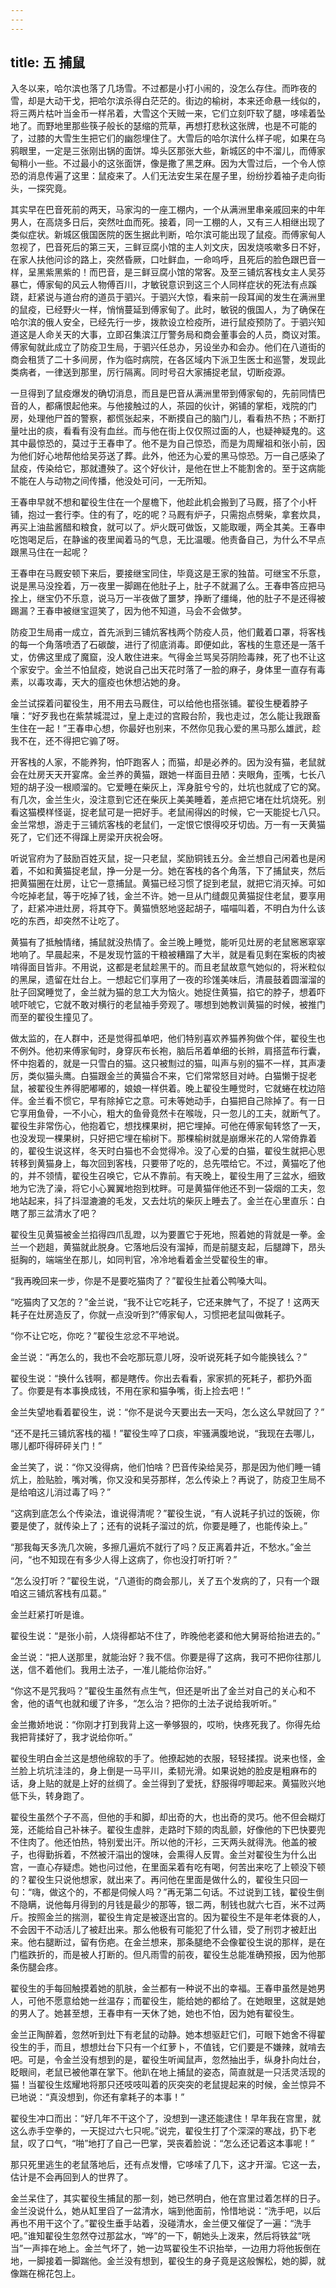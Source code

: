 ```yaml
---
---
---
```

title: 五 捕鼠
---



入冬以来，哈尔滨也落了几场雪。不过都是小打小闹的，没怎么存住。而昨夜的雪，却是大动干戈，把哈尔滨杀得白茫茫的。街边的榆树，本来还命悬一线似的，将三两片枯叶当金币一样吊着，大雪这个天贼一来，它们立刻吓软了腿，哆嗦着坠地了。而野地里那些筷子般长的瑟缩的荒草，再想打悲秋这张牌，也是不可能的了，过膝的大雪生生把它们的幽怨埋住了。大雪后的哈尔滨什么样子呢，如果在乌鸦眼里，一定是三张刚出锅的面饼。埠头区那张大些，新城区的中不溜儿，而傅家甸稍小一些。不过最小的这张面饼，像是撒了黑芝麻。因为大雪过后，一个令人惊恐的消息传遍了这里：鼠疫来了。人们无法安生呆在屋子里，纷纷抄着袖子走向街头，一探究竟。

其实早在巴音死前的两天，马家沟的一座工棚内，一个从满洲里串亲戚回来的中年男人，在高烧多日后，突然吐血而死。接着，同一工棚的人，又有三人相继出现了类似症状。新城区俄国医院的医生据此判断，哈尔滨可能出现了鼠疫。而傅家甸人忽视了，巴音死后的第三天，三鲜豆腐小馆的主人刘文庆，因发烧咳嗽多日不好，在家人扶他问诊的路上，突然昏厥，口吐鲜血，一命呜呼，且死后的脸色跟巴音一样，呈黑紫黑紫的！而巴音，是三鲜豆腐小馆的常客。及至三铺炕客栈女主人吴芬暴亡，傅家甸的风云人物傅百川，才敏锐意识到这三个人同样症状的死法有点蹊跷，赶紧说与道台府的道员于驷兴。于驷兴大惊，看来前一段耳闻的发生在满洲里的鼠疫，已经野火一样，悄悄蔓延到傅家甸了。此时，敏锐的俄国人，为了确保在哈尔滨的俄人安全，已经先行一步，拨款设立检疫所，进行鼠疫预防了。于驷兴知道这是人命关天的大事，立即召集滨江厅警务局和商会董事会的人员，商议对策。傅家甸就此成立了防疫卫生局，于驷兴任总办，另设坐办和会办。他们在八道街的商会租赁了二十多间房，作为临时病院，在各区域内下派卫生医士和巡警，发现此类病者，一律送到那里，厉行隔离。同时号召大家捕捉老鼠，切断疫源。

一旦得到了鼠疫爆发的确切消息，而且是巴音从满洲里带到傅家甸的，先前同情巴音的人，都痛恨起他来。与他接触过的人，茶园的伙计，粥铺的掌柜，戏院的门房，处理他尸首的警察，都慌张起来，不断摸自己的脑门儿，看看热不热；不断打量吐出的痰，看看有没有血丝。而与他在街上仅仅照过面的人，也疑神疑鬼的。这其中最惊恐的，莫过于王春申了。他不是为自己惊恐，而是为周耀祖和张小前，因为他们好心地帮他给吴芬送了葬。此外，他还为心爱的黑马惊恐。万一自己感染了鼠疫，传染给它，那就遭殃了。这个好伙计，是他在世上不能割舍的。至于这病能不能在人与动物之间传播，他没处可问，一无所知。

王春申早就不想和翟役生住在一个屋檐下，他趁此机会搬到了马厩，搭了个小杆铺，抱过一套行李。住的有了，吃的呢？马厩有炉子，只需抱点劈柴，拿套炊具，再买上油盐酱醋和粮食，就可以了。炉火既可做饭，又能取暖，两全其美。王春申吃饱喝足后，在静谧的夜里闻着马的气息，无比温暖。他责备自己，为什么不早点跟黑马住在一起呢？

王春申在马厩安顿下来后，要接继宝同住，毕竟这是王家的独苗。可继宝不乐意，说是黑马没拴着，万一夜里一脚踢在他肚子上，肚子不就漏了么。王春申答应把马拴上，继宝仍不乐意，说马万一半夜做了噩梦，挣断了缰绳，他的肚子不是还得被踢漏？王春申被继宝逗笑了，因为他不知道，马会不会做梦。

防疫卫生局甫一成立，首先派到三铺炕客栈两个防疫人员，他们戴着口罩，将客栈的每一个角落喷洒了石碳酸，进行了彻底消毒。即便如此，客栈的生意还是一落千丈，仿佛这里成了魔窟，没人敢住进来。气得金兰骂吴芬阴险毒辣，死了也不让这个家安宁。金兰不怕鼠疫，她说自己出天花时落了一脸的麻子，身体里一直存有毒素，以毒攻毒，天大的瘟疫也休想沾她的身。

金兰试探着问翟役生，用不用去马厩住，可以给他也搭张铺。翟役生梗着脖子嚷：“好歹我也在紫禁城混过，皇上走过的宫殿台阶，我也走过，怎么能让我跟畜生住在一起！”王春申心想，你最好也别来，不然你见我心爱的黑马那么雄武，趁我不在，还不得把它骟了呀。

开客栈的人家，不能养狗，怕吓跑客人；而猫，却是必养的。因为没有猫，老鼠就会在灶房天天开宴席。金兰养的黄猫，跟她一样面目丑陋：夹眼角，歪嘴，七长八短的胡子没一根顺溜的。它爱睡在柴灰上，浑身脏兮兮的，灶坑也就成了它的窝。有几次，金兰生火，没注意到它还在柴灰上美美睡着，差点把它堵在灶坑烧死。别看这猫模样怪诞，捉老鼠可是一把好手。老鼠闹得凶的时候，它一天能捉七八只。金兰常想，游走于三铺炕客栈的老鼠们，一定恨它恨得咬牙切齿。万一有一天黄猫死了，它们还不得蹿上房梁开庆祝会呀。

听说官府为了鼓励百姓灭鼠，捉一只老鼠，奖励铜钱五分。金兰想自己闲着也是闲着，不如和黄猫捉老鼠，挣一分是一分。她在客栈的各个角落，下了捕鼠夹，然后把黄猫圈在灶房，让它一意捕鼠。黄猫已经习惯了捉到老鼠，就把它消灭掉。可如今吃掉老鼠，等于吃掉了钱，金兰不许。她一旦从门缝觑见黄猫捉住老鼠，要享用了，赶紧冲进灶房，将其夺下。黄猫愤怒地竖起胡子，喵喵叫着，不明白为什么该吃的东西，却突然不让吃了。

黄猫有了抵触情绪，捕鼠就没热情了。金兰晚上睡觉，能听见灶房的老鼠窸窸窣窣地响了。早晨起来，不是发现竹篮的干粮被糟蹋了大半，就是看见剩在案板的肉被啃得面目皆非。不用说，这都是老鼠趁黑干的。而且老鼠故意气她似的，将米粒似的黑屎，遗留在灶台上。一想起它们享用了一夜的珍馐美味后，清晨鼓着圆溜溜的肚子回窝睡觉了，金兰就为猫的怠工大为恼火。她捉住黄猫，掐它的脖子，想着吓唬吓唬它，它就不敢对横行的老鼠袖手旁观了。哪想到她教训黄猫的时候，被推门而至的翟役生撞见了。

做太监的，在人群中，还是觉得孤单吧，他们特别喜欢养猫养狗做个伴，翟役生也不例外。他初来傅家甸时，身穿灰布长袍，脑后吊着单细的长辫，肩搭蓝布行囊，怀中抱着的，就是一只雪白的猫。这只被劁过的猫，叫声与别的猫不一样，其声凄厉，类似猫头鹰。白猫跟金兰的黄猫合不来，它们常常怒目对峙。白猫懒于捉老鼠，被翟役生养得肥嘟嘟的，娘娘一样供着。晚上翟役生睡觉时，它就蜷在枕边陪伴。金兰看不惯它，早有除掉它之意。可未等她动手，白猫把自己除掉了。有一日它享用鱼骨，一不小心，粗大的鱼骨竟然卡在喉咙，只一忽儿的工夫，就断气了。翟役生非常伤心，他抱着它，想找棵果树，把它埋掉。可他在傅家甸转悠了一天，也没发现一棵果树，只好把它埋在榆树下。那棵榆树就是崩爆米花的人常倚靠着的，翟役生说这样，冬天时白猫也不会觉得冷。没了心爱的白猫，翟役生就把心思转移到黄猫身上，每次回到客栈，只要带了吃的，总先喂给它。不过，黄猫吃了他的，并不领情，翟役生召唤它，它从不靠前。有天晚上，翟役生用了三盆水，细致地为它洗了澡，将它小心翼翼地抱到枕畔。可是黄猫伴他还不到一袋烟的工夫，忽地站起来，抖了抖湿漉漉的毛发，又去灶坑的柴灰上睡去了。金兰在心里直乐：白瞎了那三盆清水了吧？

翟役生见黄猫被金兰掐得四爪乱蹬，以为要置它于死地，照着她的背就是一拳。金兰一个趔趄，黄猫就此脱身。它落地后没有溜掉，而是前腿支起，后腿蹲下，昂头挺胸的，端端坐在那儿，如同判官，冷冷地看着金兰受翟役生的审。

“我再晚回来一步，你是不是要吃猫肉了？”翟役生扯着公鸭嗓大叫。

“吃猫肉了又怎的？”金兰说，“我不让它吃耗子，它还来脾气了，不捉了！这两天耗子在灶房造反了，你就一点没听到?”傅家甸人，习惯把老鼠叫做耗子。

“你不让它吃，你吃？”翟役生忿忿不平地说。

金兰说：“再怎么的，我也不会吃那玩意儿呀，没听说死耗子如今能换钱么？”

翟役生说：“换什么钱啊，都是瞎传。你出去看看，家家抓的死耗子，都扔外面了。你要是有本事换成钱，不用在家和猫争嘴，街上捡去吧！”

金兰失望地看着翟役生，说：“你不是说今天要出去一天吗，怎么这么早就回了？”

“还不是托三铺炕客栈的福！”翟役生啐了口痰，牢骚满腹地说，“我现在去哪儿，哪儿都吓得砰砰关门！”

金兰笑了，说：“你又没得病，他们怕啥？巴音传染给吴芬，那是因为他们睡一铺炕上，脸贴脸，嘴对嘴，你又没和吴芬那样，怎么传染上？再说了，防疫卫生局不是给咱这儿消过毒了吗？”

“这病到底怎么个传染法，谁说得清呢？”翟役生说，“有人说耗子扒过的饭碗，你要是使了，就传染上了；还有的说耗子溜过的炕，你要是睡了，也能传染上。”

“那我每天多洗几次碗，多擦几遍炕不就行了吗？反正离着井近，不愁水。”金兰问，“也不知现在有多少人得上这病了，你也没打听打听？”

“怎么没打听？”翟役生说，“八道街的商会那儿，关了五个发病的了，只有一个跟咱这三铺炕客栈有瓜葛。”

金兰赶紧打听是谁。

翟役生说：“是张小前，人烧得都站不住了，昨晚他老婆和他大舅哥给抬进去的。”

金兰说：“把人送那里，就能治好？我不信。你要是得了这病，我可不把你往那儿送，信不着他们。我用土法子，一准儿能给你治好。”

“你这不是咒我吗？”翟役生虽然有点生气，但还是听出了金兰对自己的关心和不舍，他的语气也就和缓了许多，“怎么治？把你的土法子说给我听听。”

金兰撒娇地说：“你刚才打到我背上这一拳够狠的，哎哟，快疼死我了。你得先给我把背揉好了，我才说给你听。”

翟役生明白金兰这是想他绵软的手了。他撩起她的衣服，轻轻揉捏。说来也怪，金兰脸上坑坑洼洼的，身上倒是一马平川，柔韧光滑。如果说她的脸皮是粗麻布的话，身上贴的就是上好的丝绸了。金兰得到了爱抚，舒服得哼唧起来。黄猫败兴地低下头，转身跑了。

翟役生虽然个子不高，但他的手和脚，却出奇的大，也出奇的灵巧。他不但会糊灯笼，还能给自己补袜子。翟役生虚胖，走路时下颏的肉乱颤，好像他的下巴快要兜不住肉了。他还怕热，特别爱出汗。所以他的汗衫，三天两头就得洗。他盖的被子，也得勤拆着，不然被汗溻出的馊味，会熏得人反胃。金兰对翟役生为什么出宫，一直心存疑虑。她也问过他，在里面呆着有吃有喝，何苦出来吃了上顿没下顿的？翟役生只说他想家，就出来了。再问他在里面是做什么的，翟役生只回一句：“嗨，做这个的，不都是伺候人吗？”再无第二句话。不过说到工钱，翟役生倒不隐瞒，说他每月得到的月钱是最少的那等，银二两，制钱也就六七百，米不过两斤。按照金兰的揣测，翟役生肯定是被逐出宫的。因为翟役生不是年老体衰的人，不会因干不动活儿了被赶出来。那么他极有可能犯了什么错，受了刑罚才被赶出来。他右腿断过，留有伤疤。在金兰想来，那条腿绝不会像翟役生说的那样，是在门槛跌折的，而是被人打断的。但凡雨雪的前夜，翟役生总能准确预报，因为他那条伤腿会疼。

翟役生的手每回触摸着她的肌肤，金兰都有一种说不出的幸福。王春申虽然是她男人，可他不愿意给她一丝温存；而翟役生，能给她的都给了。在她眼里，这就是她的男人了。她甚至想，王春申有一天休了她，她也不怕，因为她有翟役生。

金兰正陶醉着，忽然听到灶下有老鼠的动静。她本想驱赶它们，可眼下她舍不得翟役生的手，而且，想想灶台下只有一个红萝卜，不值钱，它们要是不嫌辣，就啃去吧。可是，令金兰没有想到的是，翟役生听闻鼠声，忽然抽出手，纵身扑向灶台，眨眼间，老鼠已被他罩在掌下。他趴在地上捕鼠的姿态，简直就是一只活灵活现的猫！当翟役生炫耀地将那只还吱吱叫着的灰突突的老鼠提起来的时候，金兰惊异不已地说：“真没想到，你还有拿耗子的本事！”

翟役生冲口而出：“好几年不干这个了，没想到一逮还能逮住！早年我在宫里，就这么赤手空拳的，一天捉过六七只呢。”说完，翟役生打了个深深的寒战，扔下老鼠，叹了口气，“啪”地打了自己一巴掌，哭丧着脸说：“怎么还记着这本事呢！”

那只死里逃生的老鼠落地后，还有点发懵，它哆嗦了几下，这才开溜。它这一去，估计是不会再回到人的世界了。

金兰呆住了，其实翟役生捕鼠的那一刻，她已然明白，他在宫里过着怎样的日子。金兰没说什么，她从缸里舀了一盆清水，端到他面前，怜惜地说：“洗手吧，以后再也不用干这个了。”翟役生垂手站着，没碰清水，金兰便又催促了一遍：“洗手吧。”谁知翟役生忽然夺过那盆水，“哗”的一下，朝她头上泼来，然后将铁盆“咣当”一声摔在地上。金兰气坏了，她一边骂翟役生不识抬举，一边用力将他扳倒在地，一脚接着一脚踹他。金兰没有想到，翟役生的身子竟是这般懈松，她的脚，就像踹在棉花包上。